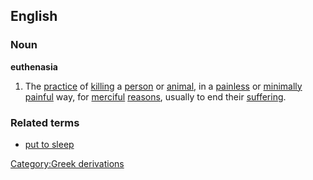 ==English==
===Noun===
{{wikipdia}}
'''euthenasia'''
#The [[practice]] of [[killing]] a [[person]] or [[animal]], in a [[painless]] or [[minimally]] [[painful]] way, for [[merciful]] [[reason]]s, usually to end their [[suffering]].

===Related terms===
*[[put to sleep]]
[[Category:Greek derivations]]